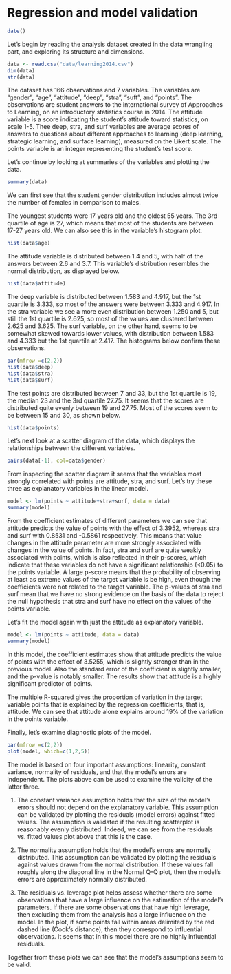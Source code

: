 # Regression and model validation

```r
date()
```

Let's begin by reading the analysis dataset created in the data wrangling part, and exploring its structure and dimensions.
```r
data <- read.csv("data/learning2014.csv")
dim(data)
str(data)
```

The dataset has 166 observations and 7 variables. The variables are "gender", "age", "attitude", "deep", "stra", "suft", and "points". The observations are student answers to the international survey of Approaches to Learning, on an introductory statistics course in 2014. The attitude variable is a score indicating the student's attitude toward statistics, on scale 1-5. Thee deep, stra, and surf variables are average scores of answers to questions about different approaches to learning (deep learning, strategic learning, and surface learning), measured on the Likert scale. The points variable is an integer representing the student's test score.

Let's continue by looking at summaries of the variables and plotting the data.

```r
summary(data)
```

We can first see that the student gender distribution includes almost twice the number of females in comparison to males.

The youngest students were 17 years old and the oldest 55 years. The 3rd quartile of age is 27, which means that most of the students are between 17-27 years old. We can also see this in the variable's histogram plot.

```r
hist(data$age)
```

The attitude variable is distributed between 1.4 and 5, with half of the answers between 2.6 and 3.7. This variable's distribution resembles the normal distribution, as displayed below.

```r
hist(data$attitude)
```

The deep variable is distributed between 1.583 and 4.917, but the 1st quartile is 3.333, so most of the answers were between 3.333 and 4.917. In the stra variable we see a more even distribution between 1.250 and 5, but still the 1st quartile is 2.625, so most of the values are clustered between 2.625 and 3.625. The surf variable, on the other hand, seems to be somewhat skewed towards lower values, with distribution between 1.583 and 4.333 but the 1st quartile at 2.417. The histograms below confirm these observations.

```r
par(mfrow =c(2,2))
hist(data$deep)
hist(data$stra)
hist(data$surf)
```

The test points are distributed between 7 and 33, but the 1st quartile is 19, the median 23 and the 3rd quartile 27.75. It seems that the scores are distributed quite evenly between 19 and 27.75. Most of the scores seem to be between 15 and 30, as shown below.

```r
hist(data$points)
```

Let's next look at a scatter diagram of the data, which displays the relationships between the different variables.

```r
pairs(data[-1], col=data$gender)
```

From inspecting the scatter diagram it seems that the variables most strongly correlated with points are attitude, stra, and surf. Let's try these three as explanatory variables in the linear model.

```r
model <- lm(points ~ attitude+stra+surf, data = data)
summary(model)
```

From the coefficient estimates of different parameters we can see that attitude predicts the value of points with the effect of 3.3952, whereas stra and surf with 0.8531 and -0.5861 respectively. This means that value changes in the attitude parameter are more strongly associated with changes in the value of points. In fact, stra and surf are quite weakly associated with points, which is also reflected in their p-scores, which indicate that these variables do not have a significant relationship (<0.05) to the points variable. A large p-score means that the probability of observing at least as extreme values of the target variable is be high, even though the coefficients were not related to the target variable. The p-values of stra and surf mean that we have no strong evidence on the basis of the data to reject the null hypothesis that stra and surf have no effect on the values of the points variable.

Let's fit the model again with just the attitude as explanatory variable.

```r
model <- lm(points ~ attitude, data = data)
summary(model)
```

In this model, the coefficient estimates show that attitude predicts the value of points with the effect of 3.5255, which is slightly stronger than in the previous model. Also the standard error of the coefficient is slightly smaller, and the p-value is notably smaller. The results show that attitude is a highly significant predictor of points.

The multiple R-squared gives the proportion of variation in the target variable points that is explained by the regression coefficients, that is, attitude. We can see that attitude alone explains around 19% of the variation in the points variable.

Finally, let's examine diagnostic plots of the model.

```r
par(mfrow =c(2,2))
plot(model, which=c(1,2,5))
```

The model is based on four important assumptions: linearity, constant variance, normality of residuals, and that the model's errors are independent. The plots above can be used to examine the validity of the latter three.

1. The constant variance assumption holds that the size of the model's errors should not depend on the explanatory variable. This assumption can be validated by plotting the residuals (model errors) against fitted values. The assumption is validated if the resulting scatterplot is reasonably evenly distributed. Indeed, we can see from the residuals vs. fitted values plot above that this is the case. 

2. The normality assumption holds that the model's errors are normally distributed. This assumption can be validated by plotting the residuals against values drawn from the normal distribution. If these values fall roughly along the diagonal line in the Normal Q-Q plot, then the model's errors are approximately normally distributed.

3. The residuals vs. leverage plot helps assess whether there are some observations that have a large influence on the estimation of the model's parameters. If there are some observations that have high leverage, then excluding them from the analysis has a large influence on the model. In the plot, if some points fall within areas delimited by the red dashed line (Cook's distance), then they correspond to influential observations. It seems that in this model there are no highly influential residuals.

Together from these plots we can see that the model's assumptions seem to be valid.
